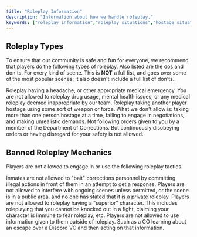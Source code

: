 ```yaml
---
title: "Roleplay Information"
description: "Information about how we handle roleplay."
keywords: ["roleplay information","roleplay situations","hostage situation","baiting","interfering","powergaming","metagaming","roleplay rules"]
---
```


## Roleplay Types

To ensure that our community is safe and fun for everyone, we recommend that players do the following types of roleplay. Also listed are the dos and don'ts. For every kind of scene. This is **NOT** a full list, and goes over some of the most popular scenes; it also doesn't include a full list of don'ts.

<Tabs>
  <Tab title="Medical Scene">
    Roleplay having a headache, or other appropriate medical emergency. You are not allowed to roleplay drug usage, mental health issues, or any medical roleplay deemed inappropriate by our team.
  </Tab>
  <Tab title="Hostage Situations">
    Roleplay taking another player hostage using some sort of weapon or force. What we don't allow is: taking more than one person hostage at a time, failing to engage in negotiations, and making unrealistic demands.
  </Tab>
  <Tab title="Disobeying Orders">
    Not following orders given to you by a member of the Department of Corrections. But continuously disobeying orders or having disregard for your safety is not allowed.
  </Tab>
</Tabs>

## Banned Roleplay Mechanics

Players are not allowed to engage in or use the following roleplay tactics.

<Card title="Baiting" icon="steak">
  Inmates are not allowed to "bait" corrections personnel by committing illegal actions in front of them in an attempt to get a response.
</Card>

<Card title="Interfering" icon="people">
  Players are not allowed to interfere with ongoing scenes unless permitted, or the scene is in a public area, and no one has stated that it is a private roleplay.
</Card>

<Card title="Powergaming" icon="fire">
  Players are not allowed to roleplay having a "superior" character. This includes roleplaying that you cannot be knocked out in a fight, claiming your character is immune to fear roleplay, etc.
</Card>

<Card title="Metagaming" icon="laptop">
  Players are not allowed to use information given to them outside of roleplay. Such as a CO learning about an escape over a Discord VC and then acting on that information.
</Card>